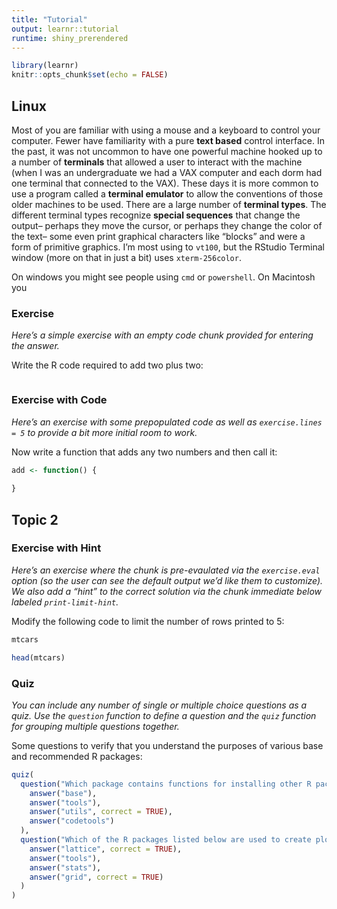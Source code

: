 ---
title: "Tutorial"
output: learnr::tutorial
runtime: shiny_prerendered
---

```{r setup, include=FALSE}
library(learnr)
knitr::opts_chunk$set(echo = FALSE)
```


## Linux

Most of you are familiar with using a mouse and a keyboard to control your computer.  Fewer have familiarity with a pure **text based** control interface. In the past, it was not uncommon to have one powerful machine hooked up to a number of **terminals** that allowed a user to interact with the machine (when I was an undergraduate we had a VAX computer and each dorm had one terminal that connected to the VAX).  These days it is more common to use a program called a **terminal emulator** to allow the conventions of those older machines to be used.  There are a large number of **terminal types**.  The different terminal types recognize **special sequences** that change the output-- perhaps they move the cursor, or perhaps they change the color of the text-- some even print graphical characters like "blocks" and were a form of primitive graphics.  I'm most using to `vt100`, but the RStudio Terminal window (more on that in just a bit) uses `xterm-256color`.  

On windows you might see people using `cmd` or `powershell`.  On Macintosh you 

### Exercise 

*Here's a simple exercise with an empty code chunk provided for entering the answer.*

Write the R code required to add two plus two:

```{r two-plus-two, exercise=TRUE}

```

### Exercise with Code

*Here's an exercise with some prepopulated code as well as `exercise.lines = 5` to provide a bit more initial room to work.*

Now write a function that adds any two numbers and then call it:

```{r add-function, exercise=TRUE, exercise.lines = 5}
add <- function() {
  
}
```

## Topic 2

### Exercise with Hint

*Here's an exercise where the chunk is pre-evaulated via the `exercise.eval` option (so the user can see the default output we'd like them to customize). We also add a "hint" to the correct solution via the chunk immediate below labeled `print-limit-hint`.*

Modify the following code to limit the number of rows printed to 5:

```{r print-limit, exercise=TRUE, exercise.eval=TRUE}
mtcars
```

```{r print-limit-hint}
head(mtcars)
```

### Quiz

*You can include any number of single or multiple choice questions as a quiz. Use the `question` function to define a question and the `quiz` function for grouping multiple questions together.*

Some questions to verify that you understand the purposes of various base and recommended R packages:

```{r quiz}
quiz(
  question("Which package contains functions for installing other R packages?",
    answer("base"),
    answer("tools"),
    answer("utils", correct = TRUE),
    answer("codetools")
  ),
  question("Which of the R packages listed below are used to create plots?",
    answer("lattice", correct = TRUE),
    answer("tools"),
    answer("stats"),
    answer("grid", correct = TRUE)
  )
)
```

